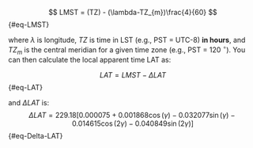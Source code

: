 
$$
LMST = (TZ) - (\lambda-TZ_{m})\frac{4}{60}
$${#eq-LMST}

where $\lambda$ is longitude, $TZ$ is time in LST (e.g., PST = UTC-8) **in hours**, and $TZ_{m}$ is the central meridian for a given time zone (e.g., PST = 120 $^{\circ}$).  You can then calculate the local apparent time LAT as:

$$
LAT = LMST-\Delta LAT
$${#eq-LAT}

and $\Delta LAT$ is:
$$
\Delta LAT =  229.18[0.000075+0.001868\cos(\gamma)-0.032077\sin(\gamma) 
              -0.014615\cos(2\gamma)-0.040849\sin(2\gamma)]
$${#eq-Delta-LAT}

